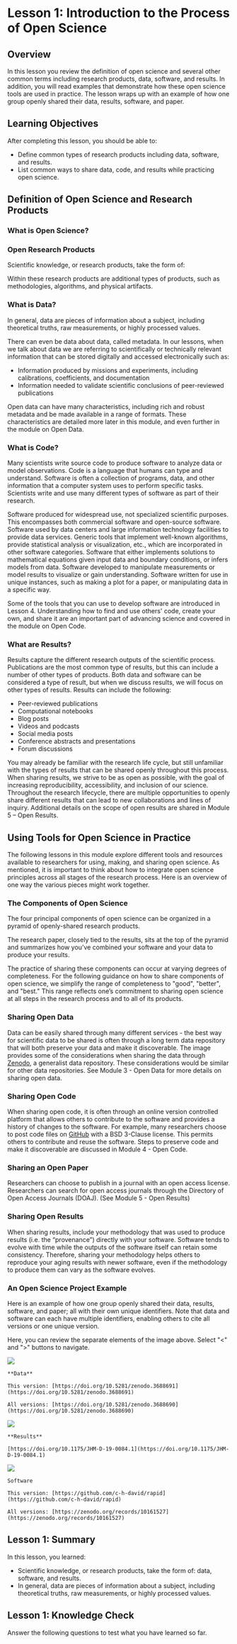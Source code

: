 
# Lesson 1: Introduction to the Process of Open Science

## Overview

In this lesson you review the definition of open science and several other common terms including research products, data, software, and results. In addition, you will read examples that demonstrate how these open science tools are used in practice. The lesson wraps up with an example of how one group openly shared their data, results, software, and paper.

## Learning Objectives

After completing this lesson, you should be able to:

- Define common types of research products including data, software, and results.
- List common ways to share data, code, and results while practicing open science.

## Definition of Open Science and Research Products

### What is Open Science?

<QuoteImage quote="Open Science is the principle and practice of making research products and processes available to all, while respecting diverse cultures, maintaining security and privacy, and fostering collaborations, reproducibility, and equity." byWho="The White House Ofﬁce of Science and Technology Policy (OSTP) and the National Science and Technology Council (NSTC)" bgImage="./images/clone/Module_2/ostpquote.jpg" />

### Open Research Products

Scientific knowledge, or research products, take the form of:

<SingleFigure size='small' src="./images/clone/Module_2/image5.png"/>

Within these research products are additional types of products, such as methodologies, algorithms, and physical artifacts.

### What is Data?

<SingleFigure size='small' src="./images/clone/Module_2/image6.png"/>


In general, data are pieces of information about a subject, including theoretical truths, raw measurements, or highly processed values.

There can even be data about data, called metadata. In our lessons, when we talk about data we are referring to scientifically or technically relevant information that can be stored digitally and accessed electronically such as:

- Information produced by missions and experiments, including calibrations, coefficients, and documentation
- Information needed to validate scientific conclusions of peer-reviewed publications

Open data can have many characteristics, including rich and robust metadata and be made available in a range of formats. These characteristics are detailed more later in this module, and even further in the module on Open Data.

### What is Code?

Many scientists write source code to produce software to analyze data or model observations. Code is a language that humans can type and understand. Software is often a collection of programs, data, and other information that a computer system uses to perform specific tasks. Scientists write and use many different types of software as part of their research.

<Definitions>
  <Definition title='General Purpose Software'>
    Software produced for widespread use, not specialized scientific purposes. This encompasses both commercial software and open-source software.
  </Definition>
  <Definition title='Operational and Infrastructure Software'>
    Software used by data centers and large information technology facilities to provide data services.
  </Definition>
  <Definition title='Libraries'>
    Generic tools that implement well-known algorithms, provide statistical analysis or visualization, etc., which are incorporated in other software categories.
  </Definition>
  <Definition title='Modeling and Simulation Software'>
    Software that either implements solutions to mathematical equations given input data and boundary conditions, or infers models from data.
  </Definition>
  <Definition title='Analysis Software'>
    Software developed to manipulate measurements or model results to visualize or gain understanding.
  </Definition>
  <Definition title='Single-use Software'>
    Software written for use in unique instances, such as making a plot for a paper, or manipulating data in a specific way.
  </Definition>
</Definitions>

Some of the tools that you can use to develop software are introduced in Lesson 4. Understanding how to find and use others' code, create your own, and share it are an important part of advancing science and covered in the module on Open Code.

### What are Results?

Results capture the different research outputs of the scientific process. Publications are the most common type of results, but this can include a number of other types of products. Both data and software can be considered a type of result, but when we discuss results, we will focus on other types of results. Results can include the following:

- Peer-reviewed publications
- Computational notebooks
- Blog posts
- Videos and podcasts
- Social media posts
- Conference abstracts and presentations
- Forum discussions

 You may already be familiar with the research life cycle, but still unfamiliar with the types of results that can be shared openly throughout this process. When sharing results, we strive to be as open as possible, with the goal of increasing reproducibility, accessibility, and inclusion of our science. Throughout the research lifecycle, there are multiple opportunities to openly share different results that can lead to new collaborations and lines of inquiry. Additional details on the scope of open results are shared in Module 5 – Open Results.


## Using Tools for Open Science in Practice

The following lessons in this module explore different tools and resources available to researchers for using, making, and sharing open science. As mentioned, it is important to think about how to integrate open science principles across all stages of the research process. Here is an overview of one way the various pieces might work together.

### The Components of Open Science

<SingleFigure size='large' src="./images/clone/Module_2/image7.png"/>

The four principal components of open science can be organized in a pyramid of openly-shared research products.

The research paper, closely tied to the results, sits at the top of the pyramid and summarizes how you’ve combined your software and your data to produce your results.

The practice of sharing these components can occur at varying degrees of completeness. For the following guidance on how to share components of open science, we simplify the range of completeness to "good", "better", and "best." This range reflects one’s commitment to sharing open science at all steps in the research process and to all of its products.

### Sharing Open Data

Data can be easily shared through many different services - the best way for scientific data to be shared is often through a long term data repository that will both preserve your data and make it discoverable. The image provides some of the considerations when sharing the data through [Zenodo](https://zenodo.org/), a generalist data repository. These considerations would be similar for other data repositories. See Module 3 - Open Data for more details on sharing open data.

<SingleFigure size='full' src="./images/clone/Module_2/image8.png"/>

### Sharing Open Code

When sharing open code, it is often through an online version controlled platform that allows others to contribute to the software and provides a history of changes to the software. For example, many researchers choose to post code files on [GitHub](https://github.com/) with a BSD 3-Clause license. This permits others to contribute and reuse the software. Steps to preserve code and make it discoverable are discussed in Module 4 - Open Code.

<SingleFigure size='full' src="./images/clone/Module_2/image9.png"/>

### Sharing an Open Paper

Researchers can choose to publish in a journal with an open access license. Researchers can search for open access journals through the Directory of Open Access Journals (DOAJ). (See Module 5 - Open Results)

### Sharing Open Results

When sharing results, include your methodology that was used to produce results (i.e. the “provenance”) directly with your software. Software tends to evolve with time while the outputs of the software itself can retain some consistency. Therefore, sharing your methodology helps others to reproduce your aging results with newer software, even if the methodology to produce them can vary as the software evolves.

### An Open Science Project Example

Here is an example of how one group openly shared their data, results, software, and paper; all with their own unique identifiers. Note that data and software can each have multiple identifiers, enabling others to cite all versions or one unique version.

<SingleFigure size='full' src="./images/clone/Module_2/image10.jpeg"/>

 Here, you can review the separate elements of the image above. Select "\<" and "\>" buttons to navigate.

<SimpleSlider>
  <SliderItem>
    <img src="./images/clone/Module_2/image11.jpeg" style={{width: '100%', height: 'auto'}} />

    **Data**

    This version: [https://doi.org/10.5281/zenodo.3688691](https://doi.org/10.5281/zenodo.3688691)

    All versions: [https://doi.org/10.5281/zenodo.3688690](https://doi.org/10.5281/zenodo.3688690)
  </SliderItem>
  <SliderItem>
    <img src="./images/clone/Module_2/image12.jpeg" style={{width: '100%', height: 'auto'}} />


    **Results**

    [https://doi.org/10.1175/JHM-D-19-0084.1](https://doi.org/10.1175/JHM-D-19-0084.1)
  </SliderItem>
  <SliderItem>
    <img src="./images/clone/Module_2/image13.jpeg" style={{width: '100%', height: 'auto'}} />

    Software

    This version: [https://github.com/c-h-david/rapid](https://github.com/c-h-david/rapid) 

    All versions: [https://zenodo.org/records/10161527](https://zenodo.org/records/10161527)
  </SliderItem>
</SimpleSlider>

## Lesson 1: Summary

In this lesson, you learned:

- Scientific knowledge, or research products, take the form of: data, software, and results.
- In general, data are pieces of information about a subject, including theoretical truths, raw measurements, or highly processed values.


## Lesson 1: Knowledge Check

Answer the following questions to test what you have learned so far.

<SimpleQuiz>
  <SingleChoice question='Open Science is the principle and practice of making research products and processes available to all, while respecting diverse cultures, maintaining security and privacy, and fostering collaborations, reproducibility, and equity.' answer='answer-1' isBool='true'>
    <SingleAnswer text='True' id='answer-1'/>
    <SingleAnswer text='False' id='answer-2'/>
  </SingleChoice>
  <MultipleChoice question='What are the four principal outputs of open science?'>
    <MultipleAnswer text='Budgets' id='answer-1' isAnswer='false'/>
    <MultipleAnswer text='Results' id='answer-2' isAnswer='true'/>
    <MultipleAnswer text='Inclusion' id='answer-3' isAnswer='false'/>
    <MultipleAnswer text='Data' id='answer-4' isAnswer='true'/>
    <MultipleAnswer text='Code' id='answer-5' isAnswer='true'/>
    <MultipleAnswer text='Paper' id='answer-6' isAnswer='true'/>
  </MultipleChoice>
  <MultipleChoice question='Which of the following is a type of software?'>
    <MultipleAnswer text='General purpose' id='answer-1' isAnswer='true'/>
    <MultipleAnswer text='Operational and Infrastructure' id='answer-2' isAnswer='true'/>
    <MultipleAnswer text='Modeling and Simulation' id='answer-3' isAnswer='true'/>
    <MultipleAnswer text='Analysis' id='answer-4' isAnswer='true'/>
    <MultipleAnswer text='Material' id='answer-5' isAnswer='false'/>
  </MultipleChoice>
</SimpleQuiz>

<CompletionDocked/>